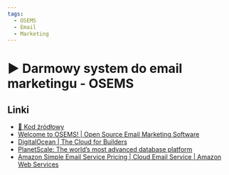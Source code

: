 ```yaml
---
tags:
  - OSEMS
  - Email
  - Marketing
---
```



# ▶️ Darmowy system do email marketingu - OSEMS

<YouTubePlayer videoId="lJNMiBEV7gw" />

## Linki

- [💾 Kod źródłowy](https://github.com/adrianbienias/osems)
- [Welcome to OSEMS! | Open Source Email Marketing Software](https://osems.dev/)
- [DigitalOcean | The Cloud for Builders](https://www.digitalocean.com/?refcode=80e257abf861)
- [PlanetScale: The world’s most advanced database platform](https://planetscale.com/)
- [Amazon Simple Email Service Pricing | Cloud Email Service | Amazon Web Services](https://aws.amazon.com/ses/pricing/)
